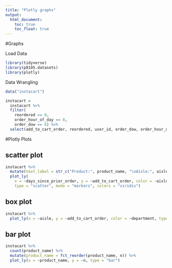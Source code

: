 ```yaml
---
title: "Plotly graphs"
output: 
  html_document:
    toc: true
    toc_float: true
---
```


#Graphs

Load Data

```r
library(tidyverse)
library(p8105.datasets)
library(plotly)
```

Data Wrangling
```r
data("instacart")

instacart = 
  instacart %>%
  filter(
    reordered == 0,
    order_hour_of_day == 8,
    order_dow == 6) %>%
  select(add_to_cart_order, reordered, user_id, order_dow, order_hour_of_day, product_name, aisle, department, days_since_prior_order) 
```

#Plotly Plots

## scatter plot

```r
instacart %>%
  mutate(text_label = str_c("Product:", product_name, "\nAisle:", aisle)) %>%
  plot_ly(
    x = ~days_since_prior_order, y = ~add_to_cart_order, color = ~aisle, text = ~text_label, alpha = .5,
    type = "scatter", mode = "markers", colors = "viridis")
```


## box plot

```r
instacart %>%
  plot_ly(x = ~aisle, y = ~add_to_cart_order, color = ~department, type = "box", colors = "viridis")
```

## bar plot

```r
instacart %>%
  count(product_name) %>%
  mutate(product_name = fct_reorder(product_name, n)) %>%
  plot_ly(x = ~product_name, y = ~n, type = "bar")
```

